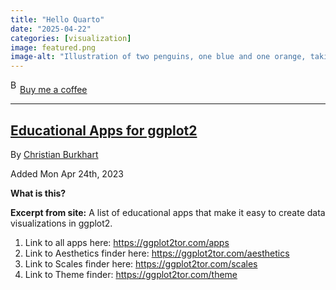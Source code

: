 ```yaml
---
title: "Hello Quarto"
date: "2025-04-22"
categories: [visualization]
image: featured.png
image-alt: "Illustration of two penguins, one blue and one orange, taking a selfie with a selfie stick. The moon in the background looks like the Quarto logo."
---
```



<link href="https://fonts.googleapis.com/css?family=Cookie" rel="stylesheet"><a class="bmc-button" target="_blank" href="https://www.buymeacoffee.com/JoscelinRocha">![Buy me a coffee](https://cdn.buymeacoffee.com/buttons/bmc-new-btn-logo.svg){alt="Buy me a coffee" width="15" height="21"}Buy me a coffee</a>

------------------------------------------------------------------------


## [Educational Apps for ggplot2](https://ggplot2tor.com/apps)

By [Christian Burkhart](https://ggplot2tor.com/apps)

Added Mon Apr 24th, 2023

**What is this?**

**Excerpt from site:** A list of educational apps that make it easy to create data visualizations in ggplot2.

1.  Link to all apps here: <https://ggplot2tor.com/apps>
2.  Link to Aesthetics finder here: <https://ggplot2tor.com/aesthetics>
3.  Link to Scales finder here: <https://ggplot2tor.com/scales>
4.  Link to Theme finder: <https://ggplot2tor.com/theme>